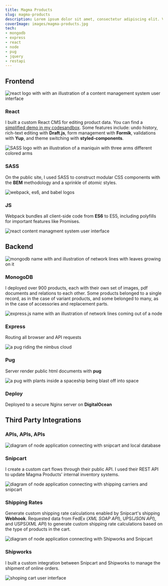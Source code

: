 ```yaml
---
title: Magma Products
slug: magma-products
description: Lorem ipsum dolor sit amet, consectetur adipiscing elit. Vivamus tincidunt tristique ipsum, quis condimentum velit rutrum quis. Donec ex turpis, aliquam eget efficitur non, congue ut diam. Cras vehicula cursus enim, sed aliquam dui condimentum ut. Duis non elit ac felis fringilla volutpat ac et ex.
coverImage: images/magma-products.jpg
tech:
- mongodb
- express
- react
- node
- pug
- jquery
- restapi
---
```


<section id="frontend">

## Frontend

<div className="grid">
<div className="grid-item">

![react logo with with an illustration of a content management system user interface](images/react-cms.png)

### React

I built a custom React CMS for editing product data. You can find a [simplified demo in my codesandbox](https://codesandbox.io/s/github/lunajuan/cms-react-demo). Some features include:  undo history, rich-text editing with **Draft.js**, form management with **Formik**, validations with **Yup**, and theme switching with **styled-components**.

</div>

<div className="grid-item">

![SASS logo with an illustration of a maniquin with three arms different colored arms](images/sass.png)

### SASS
On the public site, I used SASS to construct modular CSS components with the **BEM** methodology and a sprinkle of *atomic* styles.

</div>

<div className="grid-item">

![webpack, es6, and babel logos](images/js.png)

### JS
Webpack bundles all client-side code from **ES6** to ES5, including polyfills for important features like Promises.

</div>

<div className="grid-item grid-item--screenshot">

![react content managment system user interface](images/react-cms-ui-close.jpg)

</div>
</div>

</section>

<section id="backend">

## Backend

<div className="grid">
<div className="grid-item">

![mongodb name with and illustration of network lines with leaves growing on it](images/mongodb.png)

### MonogoDB

I deployed over 900 products, each with their own set of images, pdf documents and relations to each other. Some products belonged to a single record, as in the case of variant products, and some belonged to many, as in the case of accessories and replacement parts.

</div>

<div className="grid-item">

![express.js name with an illustration of network lines coming out of a node](images/express.png)

### Express

Routing all browser and API requests

</div>

<div className="grid-item">

![a pug riding the nimbus cloud](images/pug.png)

### Pug

Server render public html documents with **pug**

</div>

<div className="grid-item">

![a pug with plants inside a spaceship being blast off into space](images/deploy.png)

### Deploy
Deployed to a secure Nginx server on **DigitalOcean**

</div>
</div>

</section>

<section id="third-party">

<div className="reverse-order">

## Third Party Integrations

  <h3 className="subtitle">APIs, APIs, APIs</h3>
</div>

<div className="grid">
<div className="grid-item">

![diagram of node application connecting with snipcart and local database](images/snipcart-integration.png)

### Snipcart

I create a custom cart flows through their public API. I used their REST API to update Magma Products' internal inventory systems.

</div>

<div className="grid-item">

![diagram of node application connecting with shipping carriers and snipcart](images/shipping-integration.png)

### Shipping Rates

Generate custom shipping rate calculations enabled by Snipcart's shipping **Webhook**. Requested data from FedEx (*XML SOAP API*), UPS(*JSON API*), and USPS(*XML API*) to generate custom shipping rate calculations based on the type of products in the cart.

</div>

<div className="grid-item">

![diagram of node application connecting with Shipworks and Snipcart](images/shipworks-integration.png)

### Shipworks

I built a custom integration between Snipcart and Shipworks to manage the shipment of online orders.

</div>

<div className="grid-item grid-item--screenshot">

![shoping cart user interface](images/ship-cart-ui-close.jpg)

</div>

</div>

</section>